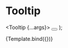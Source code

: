 
<Meta title="Components/Tooltip" component={Tooltip} />

<h1>Tooltip</h1>

  <Tooltip {...args}>
    <Button
      variant="btn btn-secondary"
      data-bs-toggle="tooltip"
      data-bs-placement="bottom"
      data-bs-title="Tooltip on bottom"
      label="Tooltip on Bottom"
    ></Button>
  </Tooltip>
);

<Canvas>
  <Story name="Base" args={{}}>
    {Template.bind({})}
  </Story>
</Canvas>

<ArgsTable of={Tooltip} story="Base" />
